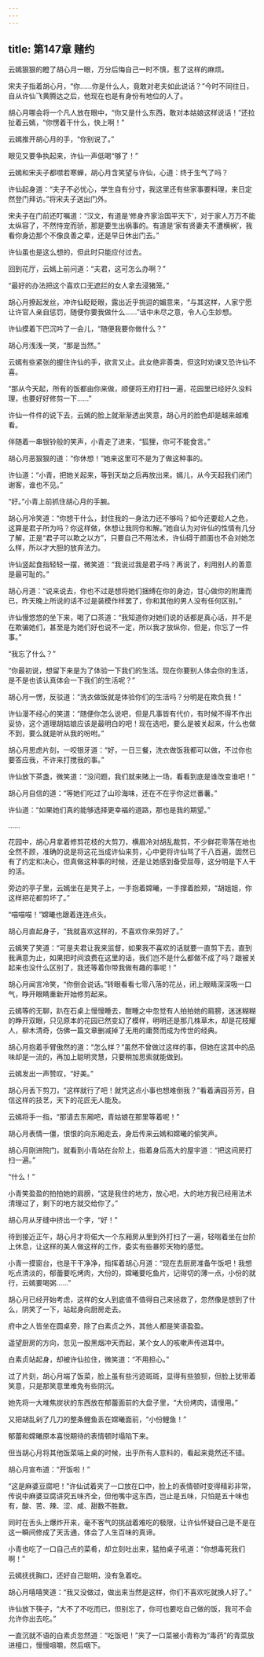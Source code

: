 ```yaml
---
---
---
```

title: 第147章 赌约
---





云嫣狠狠的瞪了胡心月一眼，万分后悔自己一时不慎，惹了这样的麻烦。

宋夫子指着胡心月，“你……你是什么人，竟敢对老夫如此说话？”今时不同往日，自从许仙飞黄腾达之后，他现在也是有身份有地位的人了。

胡心月哪会将一个凡人放在眼中，“你又是什么东西，敢对本姑娘这样说话！”还拉扯着云嫣，“你愣着干什么，快上啊！”

云嫣推开胡心月的手，“你别说了。”

眼见又要争执起来，许仙一声低喝“够了！”

云嫣和宋夫子都噤若寒蝉，胡心月含笑望与许仙，心道：终于生气了吗？

许仙起身道：“夫子不必忧心，学生自有分寸，我这里还有些家事要料理，来日定然登门拜访。”将宋夫子送出门外。

宋夫子在门前还叮嘱道：“汉文，有道是‘修身齐家治国平天下’，对于家人万万不能太纵容了，不然恃宠而骄，那是要生出祸事的。有道是‘家有贤妻夫不遭横祸’，我看你身边那个不像良善之辈，还是早日休出门去。”

许仙虽也是这么想的，但此时只能应付过去。

回到花厅，云嫣上前问道：“夫君，这可怎么办啊？”

“最好的办法把这个喜欢口无遮拦的女人拿去浸猪笼。”

胡心月撩起发丝，冲许仙眨眨眼，露出近乎挑逗的媚意来，“与其这样，人家宁愿让许官人亲自惩罚，随便你要我做什么……”话中未尽之意，令人心生妙想。

许仙摸着下巴沉吟了一会儿，“随便我要你做什么？”

胡心月浅浅一笑，“那是当然。”

云嫣有些紧张的握住许仙的手，欲言又止。此女绝非善类，但这时劝谏又恐许仙不喜。

“那从今天起，所有的饭都由你来做，顺便将王府打扫一遍，花园里已经好久没料理，也要好好修剪一下……”

许仙一件件的说下去，云嫣的脸上就渐渐透出笑意，胡心月的脸色却是越来越难看。

伴随着一串银铃般的笑声，小青走了进来，“狐狸，你可不能食言。”

胡心月恶狠狠的道：“你休想！”她来这里可不是为了做这种事的。

许仙道：“小青，把她关起来，等到天劫之后再放出来。嫣儿，从今天起我们闭门谢客，谁也不见。”

“好。”小青上前抓住胡心月的手腕。

胡心月冷笑道：“你想干什么，封住我的一身法力还不够吗？如今还要趁人之危，这算是君子所为吗？你这样做，休想让我同你和解。”她自认为对许仙的性情有几分了解，正是“君子可以欺之以方”，只要自己不用法术，许仙碍于颜面也不会对她怎么样，所以才大胆的放弃法力。

许仙竖起食指轻轻一摆，微笑道：“我说过我是君子吗？再说了，利用别人的善意是最可耻的。”

胡心月道：“说来说去，你也不过是想将她们捆缚在你的身边，甘心做你的附庸而已，昨天晚上所说的话不过是装模作样罢了，你和其他的男人没有任何区别。”

许仙慢悠悠的坐下来，喝了口茶道：“我知道你对她们说的话都是真心话，并不是在欺骗她们，甚至是为她们好也说不一定，所以我才放纵你，但是，你忘了一件事。”

“我忘了什么？”

“你最初说，想留下来是为了体验一下我们的生活。现在你要别人体会你的生活，是不是也该认真体会一下我们的生活呢？”

胡心月一愣，反驳道：“洗衣做饭就是体验你们的生活吗？分明是在欺负我！”

许仙漫不经心的笑道：“随便你怎么说吧，但是凡事皆有代价，有时候不得不作出妥协，这个道理胡姑娘应该是最明白的吧！现在选吧，要么是被关起来，什么也做不到，要么就是听从我的吩咐。”

胡心月思虑片刻，一咬银牙道：“好，一日三餐，洗衣做饭我都可以做，不过你也要答应我，不许来打搅我的事。”

许仙放下茶盏，微笑道：“没问题，我们就来赌上一场，看看到底是谁改变谁吧！”

胡心月自信的道：“等她们吃过了山珍海味，还在不在乎你这烂番薯。”

许仙道：“如果她们真的能够选择更幸福的道路，那也是我的期望。”

……

花园中，胡心月拿着修剪花枝的大剪刀，横眉冷对胡乱裁剪，不少鲜花零落在地也全然不顾，准确的说是将这花当成许仙来剪，心中更将许仙骂了千八百遍，固然已有了约定和决心，但真做这种事的时候，还是让她感到备受屈辱，这分明是下人干的活。

旁边的亭子里，云嫣坐在是凳子上，一手抱着嫦曦，一手撑着脸颊，“胡姐姐，你这样把花都剪坏了。”

“喵喵喵！”嫦曦也跟着连连点头。

胡心月直起身子，“我就喜欢这样的，不喜欢你来剪好了。”

云嫣笑了笑道：“可是夫君让我来监督，如果我不喜欢的话就要一直剪下去，直到我满意为止，如果把时间浪费在这里的话，我们岂不是什么都做不成了吗？跟被关起来也没什么区别了，我还等着你带我做有趣的事呢！”

胡心月闻言冷笑，“你倒会说话。”转眼看看七零八落的花丛，闭上眼睛深深吸一口气，睁开眼睛重新开始修剪起来。

云嫣等的无聊，趴在石桌上慢慢睡去，酣睡之中忽觉有人拍拍她的肩膀，迷迷糊糊的睁开双眼，只见原本的花园已然变幻了模样，明明还是那几株草木，却是花枝耀人，柳木清奇，仿佛一篇文章删减掉了无用的庸赘而成为传世的经典。

胡心月抱着手臂傲然的道：“怎么样？”虽然不曾做过这样的事，但她在这其中的品味却是一流的，再加上聪明灵慧，只要稍加思索就能做到。

云嫣发出一声赞叹，“好美。”

胡心月丢下剪刀，“这样就行了吧！就凭这点小事也想难倒我？”看着满园芬芳，自信这样的技艺，天下的花匠无人能及。

云嫣将手一指，“那请去东厢吧，青姑娘在那里等着呢！”

胡心月表情一僵，恨恨的向东厢走去，身后传来云嫣和嫦曦的偷笑声。

胡心月刚进院门，就看到小青站在台阶上，指着身后高大的屋宇道：“把这间房打扫一遍。”

“什么！”

小青笑盈盈的拍拍她的肩膀，“这是我住的地方，放心吧，大的地方我已经用法术清理过了，剩下的地方就交给你了。”

胡心月从牙缝中挤出一个字，“好！”

待到接近正午，胡心月才将偌大一个东厢房从里到外打扫了一遍，轻喘着坐在台阶上休息，让这样的美人做这样的工作，委实有些暴殄天物的感觉。

小青一摸窗台，也是干干净净，指挥着胡心月道：“现在去厨房准备午饭吧！我想吃点清淡的，郁蕾要吃烤肉，大份的，嫦曦要吃鱼片，记得切的薄一点，小份的就行，云嫣要喝粥……”

胡心月已经开始考虑，这样的女人到底值不值得自己来拯救了，忽然像是想到了什么，阴笑了一下，站起身向厨房走去。

府中之人皆坐在圆桌旁，除了白素贞之外，其他人都是笑语盈盈。

遥望厨房的方向，忽见一股黑烟冲天而起，某个女人的咳嗽声传进耳中。

白素贞站起身，却被许仙拉住，微笑道：“不用担心。”

过了片刻，胡心月端了饭菜，脸上虽有些污迹斑斑，显得有些狼狈，但脸上犹带着笑意，只是那笑意里难免有些阴沉。

她先将一大堆焦炭状的东西放在郁蕾面前的大盘子里，“大份烤肉，请慢用。”

又把胡乱剁了几刀的整条鲤鱼丢在嫦曦面前，“小份鲤鱼！”

郁蕾和嫦曦原本喜悦期待的表情顿时塌陷下来。

但当胡心月将其他饭菜端上桌的时候，出乎所有人意料的，看起来竟然还不错。

胡心月宣布道：“开饭啦！”

“这是麻婆豆腐吧！”许仙试着夹了一口放在口中，脸上的表情顿时变得精彩非常，传说中麻婆豆腐讲究五味齐全，但他嘴中这东西，岂止是五味，只怕是五十味也有，酸、苦、辣、涩、咸、甜数不胜数。

同时在舌头上爆炸开来，毫不客气的挑战着难吃的极限，让许仙怀疑自己是不是在这一瞬间修成了天舌通，体会了人生百味的真谛。

小青也吃了一口自己点的菜肴，却立刻吐出来，猛拍桌子吼道：“你想毒死我们啊！”

云嫣抚抚胸口，还好自己聪明，没有急着吃。

胡心月嘻嘻笑道：“我又没做过，做出来当然是这样，你们不喜欢吃就换人好了。”

许仙放下筷子，“大不了不吃而已，但别忘了，你可也要吃自己做的饭，我可不会允许你出去吃。”

一直沉就不语的白素贞忽然道：“吃饭吧！”夹了一口菜被小青称为“毒药”的青菜放进檀口，慢慢咀嚼，然后咽下。